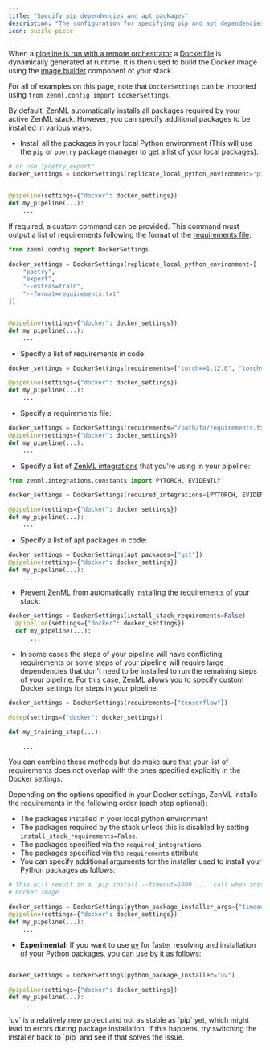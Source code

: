```yaml
---
title: "Specify pip dependencies and apt packages"
description: "The configuration for specifying pip and apt dependencies only works in the remote pipeline case, and is disregarded for local pipelines (i.e. pipelines that run locally without having to build a Docker image)."
icon: puzzle-piece
---
```




When a [pipeline is run with a remote orchestrator](/develop/usage/project-setup/configure-python-environments) a [Dockerfile](https://docs.docker.com/engineversions/0.66.0/reference/builder/) is dynamically generated at runtime. It is then used to build the Docker image using the [image builder](/develop/usage/project-setup/configure-python-environments#-configure-python-environments) component of your stack.

For all of examples on this page, note that `DockerSettings` can be imported using `from zenml.config import DockerSettings`.

By default, ZenML automatically installs all packages required by your active ZenML stack. However, you can specify additional packages to be installed in various ways:

* Install all the packages in your local Python environment (This will use the `pip` or `poetry` package manager to get a list of your local packages):

```py
# or use "poetry_export"
docker_settings = DockerSettings(replicate_local_python_environment="pip_freeze")


@pipeline(settings={"docker": docker_settings})
def my_pipeline(...):
    ...
```

If required, a custom command can be provided. This command must output a list of requirements following the format of the [requirements file](https://pip.pypa.io/en/stableversions/0.66.0/reference/requirements-file-format/):


```py
from zenml.config import DockerSettings

docker_settings = DockerSettings(replicate_local_python_environment=[
    "poetry",
    "export",
    "--extras=train",
    "--format=requirements.txt"
])


@pipeline(settings={"docker": docker_settings})
def my_pipeline(...):
    ...
```

* Specify a list of requirements in code:

```py
docker_settings = DockerSettings(requirements=["torch==1.12.0", "torchvision"])

@pipeline(settings={"docker": docker_settings})
def my_pipeline(...):
    ...
```
* Specify a requirements file:

```py
docker_settings = DockerSettings(requirements="/path/to/requirements.txt")
@pipeline(settings={"docker": docker_settings})
def my_pipeline(...):
    ...
```
* Specify a list of [ZenML integrations](/develop/stack-components/component-guide) that you're using in your pipeline:


```py
from zenml.integrations.constants import PYTORCH, EVIDENTLY

docker_settings = DockerSettings(required_integrations=[PYTORCH, EVIDENTLY])

@pipeline(settings={"docker": docker_settings})
def my_pipeline(...):
    ...
```

* Specify a list of apt packages in code:

```py
docker_settings = DockerSettings(apt_packages=["git"])
@pipeline(settings={"docker": docker_settings})
def my_pipeline(...):
    ...
```
* Prevent ZenML from automatically installing the requirements of your stack:
```py
docker_settings = DockerSettings(install_stack_requirements=False)
  @pipeline(settings={"docker": docker_settings})
  def my_pipeline(...):
      ...
```
* In some cases the steps of your pipeline will have conflicting requirements or some steps of your pipeline will require large dependencies that don't need to be installed to run the remaining steps of your pipeline. For this case, ZenML allows you to specify custom Docker settings for steps in your pipeline.

```py
docker_settings = DockerSettings(requirements=["tensorflow"])

@step(settings={"docker": docker_settings})

def my_training_step(...):

    ...
```

<Info>
    You can combine these methods but do make sure that your list of requirements does not overlap with the ones specified explicitly in the Docker settings.
</Info>

Depending on the options specified in your Docker settings, ZenML installs the requirements in the following order (each step optional):

* The packages installed in your local python environment
* The packages required by the stack unless this is disabled by setting `install_stack_requirements=False`.
* The packages specified via the `required_integrations`
* The packages specified via the `requirements` attribute
* You can specify additional arguments for the installer used to install your Python packages as follows:

```py
# This will result in a `pip install --timeout=1000 ...` call when installing packages in the
# Docker image

docker_settings = DockerSettings(python_package_installer_args={"timeout": 1000})
@pipeline(settings={"docker": docker_settings})
def my_pipeline(...):
    ...
```

* **Experimental**: If you want to use [uv](https://github.com/astral-sh/uv) for faster resolving and installation of your Python packages, you can use by it as follows:

```py

docker_settings = DockerSettings(python_package_installer="uv")

@pipeline(settings={"docker": docker_settings})
def my_pipeline(...):
    ...
```

<Info>
    `uv` is a relatively new project and not as stable as `pip` yet, which might lead to errors during package installation. If this happens, try switching the installer back to `pip` and see if that solves the issue.
</Info>

